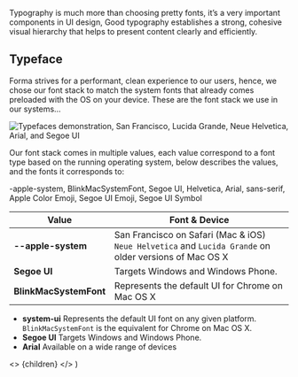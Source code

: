 
Typography is much more than choosing pretty fonts, it’s a very important components in UI design, Good typography establishes a strong, cohesive visual hierarchy that helps to present content clearly and efficiently.

## Typeface
Forma strives for a performant, clean experience to our users, hence, we chose our font stack to match the system fonts that already comes preloaded with the OS on your device.
These are the font stack we use in our systems...

![Typefaces demonstration, San Francisco, Lucida Grande, Neue Helvetica, Arial, and Segoe UI](./assets/typeface.png)

Our font stack comes in multiple values, each value correspond to a font type based on the running operating system, below describes the values, and the fonts it corresponds to: 

-apple-system, BlinkMacSystemFont, Segoe UI, Helvetica, Arial, sans-serif, Apple Color Emoji, Segoe UI Emoji, Segoe UI Symbol

| Value | Font & Device |
| ---- | - |
| **--apple-system** | San Francisco on Safari (Mac & iOS) `Neue Helvetica` and `Lucida Grande` on older versions of Mac OS X |
| **Segoe UI** | Targets Windows and Windows Phone. |
| **BlinkMacSystemFont** | Represents the default UI for Chrome on Mac OS X |

* **system-ui** Represents the default UI font on any given platform. `BlinkMacSystemFont` is the equivalent for Chrome on Mac OS X.
* **Segoe UI** Targets Windows and Windows Phone.
* **Arial** Available on a wide range of devices

<!-- Export is required for components by mdx -->
  <>
    {children}
  </>
)